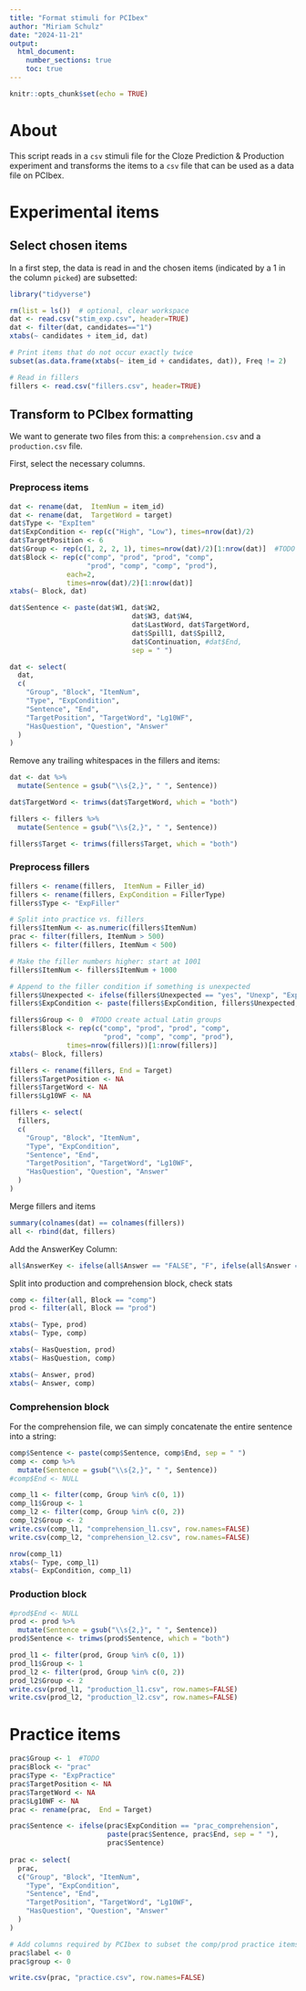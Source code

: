 ```yaml
---
title: "Format stimuli for PCIbex"
author: "Miriam Schulz"
date: "2024-11-21"
output:
  html_document:
    number_sections: true
    toc: true
---
```


```r
knitr::opts_chunk$set(echo = TRUE)
```

# About

This script reads in a `csv` stimuli file for the Cloze Prediction & Production experiment and transforms the items to a `csv` file that can be used as a data file on PCIbex.


# Experimental items

## Select chosen items

In a first step, the data is read in and the chosen items (indicated by a $1$ in the column `picked`) are subsetted:

```r
library("tidyverse")
```

```r
rm(list = ls())  # optional, clear workspace
dat <- read.csv("stim_exp.csv", header=TRUE)
dat <- filter(dat, candidates=="1")
xtabs(~ candidates + item_id, dat)

# Print items that do not occur exactly twice
subset(as.data.frame(xtabs(~ item_id + candidates, dat)), Freq != 2)

# Read in fillers
fillers <- read.csv("fillers.csv", header=TRUE)
```


## Transform to PCIbex formatting

We want to generate two files from this: a `comprehension.csv` and a `production.csv` file.

First, select the necessary columns.

### Preprocess items

```r
dat <- rename(dat,  ItemNum = item_id)
dat <- rename(dat,  TargetWord = target)
dat$Type <- "ExpItem"
dat$ExpCondition <- rep(c("High", "Low"), times=nrow(dat)/2)
dat$TargetPosition <- 6
dat$Group <- rep(c(1, 2, 2, 1), times=nrow(dat)/2)[1:nrow(dat)]  #TODO create actual Latin groups
dat$Block <- rep(c("comp", "prod", "prod", "comp",
                   "prod", "comp", "comp", "prod"),
              each=2,
              times=nrow(dat)/2)[1:nrow(dat)]
xtabs(~ Block, dat)

dat$Sentence <- paste(dat$W1, dat$W2, 
                              dat$W3, dat$W4,
                              dat$LastWord, dat$TargetWord, 
                              dat$Spill1, dat$Spill2,
                              dat$Continuation, #dat$End,
                              sep = " ")

dat <- select(
  dat,
  c(
    "Group", "Block", "ItemNum",
    "Type", "ExpCondition",
    "Sentence", "End",
    "TargetPosition", "TargetWord", "Lg10WF",
    "HasQuestion", "Question", "Answer"
  )
)
```

Remove any trailing whitespaces in the fillers and items:

```r
dat <- dat %>% 
  mutate(Sentence = gsub("\\s{2,}", " ", Sentence))

dat$TargetWord <- trimws(dat$TargetWord, which = "both")

fillers <- fillers %>% 
  mutate(Sentence = gsub("\\s{2,}", " ", Sentence))

fillers$Target <- trimws(fillers$Target, which = "both")
```


### Preprocess fillers

```r
fillers <- rename(fillers,  ItemNum = Filler_id)
fillers <- rename(fillers, ExpCondition = FillerType)
fillers$Type <- "ExpFiller"

# Split into practice vs. fillers
fillers$ItemNum <- as.numeric(fillers$ItemNum)
prac <- filter(fillers, ItemNum > 500)
fillers <- filter(fillers, ItemNum < 500)

# Make the filler numbers higher: start at 1001
fillers$ItemNum <- fillers$ItemNum + 1000

# Append to the filler condition if something is unexpected
fillers$Unexpected <- ifelse(fillers$Unexpected == "yes", "Unexp", "Exp")
fillers$ExpCondition <- paste(fillers$ExpCondition, fillers$Unexpected, sep="_")

fillers$Group <- 0  #TODO create actual Latin groups
fillers$Block <- rep(c("comp", "prod", "prod", "comp",
                       "prod", "comp", "comp", "prod"),
              times=nrow(fillers))[1:nrow(fillers)]
xtabs(~ Block, fillers)

fillers <- rename(fillers, End = Target)
fillers$TargetPosition <- NA
fillers$TargetWord <- NA
fillers$Lg10WF <- NA

fillers <- select(
  fillers,
  c(
    "Group", "Block", "ItemNum",
    "Type", "ExpCondition",
    "Sentence", "End",
    "TargetPosition", "TargetWord", "Lg10WF",
    "HasQuestion", "Question", "Answer"
  )
)
```

Merge fillers and items

```r
summary(colnames(dat) == colnames(fillers))
all <- rbind(dat, fillers)
```

Add the AnswerKey Column:

```r
all$AnswerKey <- ifelse(all$Answer == "FALSE", "F", ifelse(all$Answer == "TRUE", "J", ""))
```


Split into production and comprehension block, check stats

```r
comp <- filter(all, Block == "comp")
prod <- filter(all, Block == "prod")

xtabs(~ Type, prod)
xtabs(~ Type, comp)

xtabs(~ HasQuestion, prod)
xtabs(~ HasQuestion, comp)

xtabs(~ Answer, prod)
xtabs(~ Answer, comp)
```


### Comprehension block

For the comprehension file, we can simply concatenate the entire sentence into a string:

```r
comp$Sentence <- paste(comp$Sentence, comp$End, sep = " ")
comp <- comp %>% 
  mutate(Sentence = gsub("\\s{2,}", " ", Sentence))
#comp$End <- NULL

comp_l1 <- filter(comp, Group %in% c(0, 1))
comp_l1$Group <- 1
comp_l2 <- filter(comp, Group %in% c(0, 2))
comp_l2$Group <- 2
write.csv(comp_l1, "comprehension_l1.csv", row.names=FALSE)
write.csv(comp_l2, "comprehension_l2.csv", row.names=FALSE)
```

```r
nrow(comp_l1)
xtabs(~ Type, comp_l1)
xtabs(~ ExpCondition, comp_l1)
```


### Production block

```r
#prod$End <- NULL
prod <- prod %>% 
  mutate(Sentence = gsub("\\s{2,}", " ", Sentence))
prod$Sentence <- trimws(prod$Sentence, which = "both")

prod_l1 <- filter(prod, Group %in% c(0, 1))
prod_l1$Group <- 1
prod_l2 <- filter(prod, Group %in% c(0, 2))
prod_l2$Group <- 2
write.csv(prod_l1, "production_l1.csv", row.names=FALSE)
write.csv(prod_l2, "production_l2.csv", row.names=FALSE)
```



# Practice items

```r
prac$Group <- 1  #TODO
prac$Block <- "prac"
prac$Type <- "ExpPractice"
prac$TargetPosition <- NA
prac$TargetWord <- NA
prac$Lg10WF <- NA
prac <- rename(prac,  End = Target)

prac$Sentence <- ifelse(prac$ExpCondition == "prac_comprehension",
                        paste(prac$Sentence, prac$End, sep = " "),
                        prac$Sentence)
    
prac <- select(
  prac,
  c("Group", "Block", "ItemNum",
    "Type", "ExpCondition",
    "Sentence", "End",
    "TargetPosition", "TargetWord", "Lg10WF",
    "HasQuestion", "Question", "Answer"
  )
)

# Add columns required by PCIbex to subset the comp/prod practice items:
prac$label <- 0
prac$group <- 0
```

```r
write.csv(prac, "practice.csv", row.names=FALSE)
```


